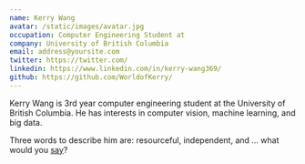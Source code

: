 ```yaml
---
name: Kerry Wang
avatar: /static/images/avatar.jpg
occupation: Computer Engineering Student at
company: University of British Columbia
email: address@yoursite.com
twitter: https://twitter.com/
linkedin: https://www.linkedin.com/in/kerry-wang369/
github: https://github.com/WorldofKerry/
---
```


Kerry Wang is 3rd year computer engineering student at the University of British Columbia. He has interests in computer vision, machine learning, and big data.

Three words to describe him are: resourceful, independent, and ... what would you <a href="https://mainserver.worldofkerry.repl.co/upload/website" target="_blank">say</a>?

